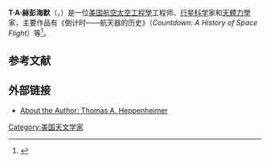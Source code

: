 {{Infobox person
| name          = T. A. Heppenheimer
| image         = 
| caption       = 
| birth_name    = Thomas A. Heppenheimer
| birth_date    = {{birth date|1947|01|01|df=y}}
| birth_place   = 
| death_date    = {{death date and age|2015|09|09|1947|01|01|df=y}}
| death_place   = 
| other_names   = 
| occupation    = 空间研究者和倡导者
| years_active  = 
| nationality   = 
| spouse        = 
| language      = 
| partner       = 
| children      = 
| website       = 
}}
'''T·A·赫彭海默'''（{{lang-en|Thomas A. Heppenheimer}}，{{bd|1947年|1月1日|2015年|9月9日}}）是一位[[美国|美国]][[航空太空工程學|航空太空工程學]]工程师、[[行星科学|行星科学]]家和[[天體力學|天體力學]]家，主要作品有《倒计时——航天器的历史》（''Countdown: A History of Space Flight''）等<ref>{{cite book |title=Dao ji shi : Hang tian qi de li shi |publisher=Shang hai ke xue ji shu chu ban she |location=Shanghai |isbn=9787532383726 |edition=Di 1 ban}}</ref>。
== 参考文献 ==
{{reflist}}
== 外部链接 ==
*[http://www.nss.org/settlement/ColoniesInSpace/heppenheimer.html About the Author: Thomas A. Heppenheimer] {{Wayback|url=http://www.nss.org/settlement/ColoniesInSpace/heppenheimer.html |date=20171112141551 }}

{{Authority control}}

{{DEFAULTSORT:Heppenheimer, T.A.}}

[[Category:美国天文学家|Category:美国天文学家]]
